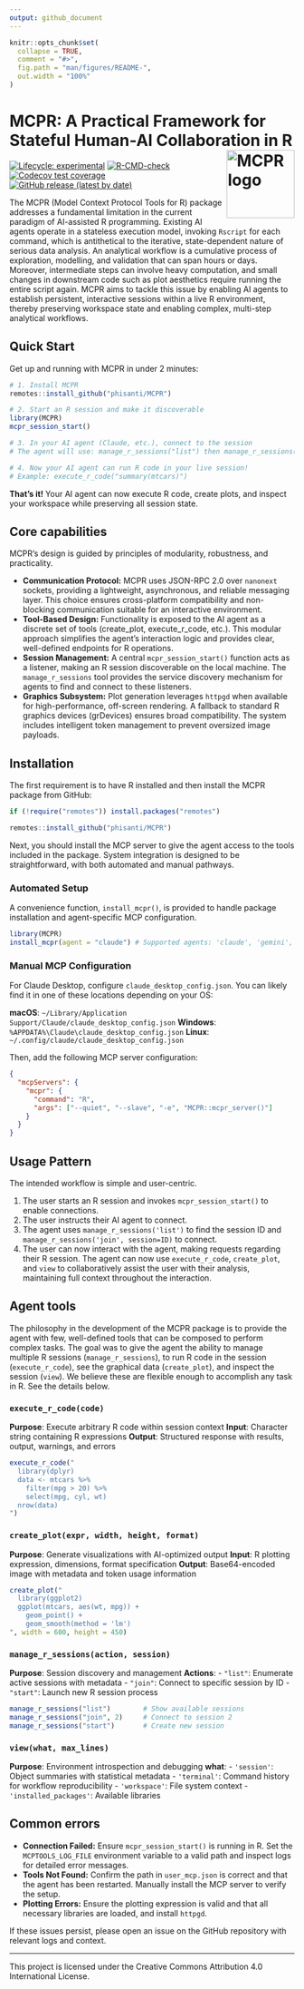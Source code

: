 ```yaml
---
output: github_document
---
```


<!-- README.md is generated from README.Rmd. Please edit that file -->

```r
knitr::opts_chunk$set(
  collapse = TRUE,
  comment = "#>",
  fig.path = "man/figures/README-",
  out.width = "100%"
)
```

# MCPR: A Practical Framework for Stateful Human-AI Collaboration in R <a href="https://phisanti.github.io/MCPR/" alt="MCPR"><img src="man/figures/logo.png" alt="MCPR logo" align="right" width="120" /></a>

<!-- badges: start -->
[![Lifecycle: experimental](https://img.shields.io/badge/lifecycle-experimental-orange.svg)](https://lifecycle.r-lib.org/articles/stages.html#experimental)
[![R-CMD-check](https://github.com/phisanti/MCPR/actions/workflows/R-CMD-check.yaml/badge.svg)](https://github.com/phisanti/MCPR/actions/workflows/R-CMD-check.yaml)
[![Codecov test coverage](https://codecov.io/gh/phisanti/MCPR/branch/main/graph/badge.svg)](https://app.codecov.io/gh/phisanti/MCPR?branch=main)
[![GitHub release (latest by date)](https://img.shields.io/github/v/release/phisanti/MCPR)](https://github.com/phisanti/MCPR/releases)
<!-- badges: end -->

The MCPR (Model Context Protocol Tools for R) package addresses a fundamental limitation in the current paradigm of AI-assisted R programming. Existing AI agents operate in a stateless execution model, invoking `Rscript` for each command, which is antithetical to the iterative, state-dependent nature of serious data analysis. An analytical workflow is a cumulative process of exploration, modelling, and validation that can span hours or days. Moreover, intermediate steps can involve heavy computation, and small changes in downstream code such as plot aesthetics require running the entire script again. MCPR aims to tackle this issue by enabling AI agents to establish persistent, interactive sessions within a live R environment, thereby preserving workspace state and enabling complex, multi-step analytical workflows.

## Quick Start

Get up and running with MCPR in under 2 minutes:

```r
# 1. Install MCPR
remotes::install_github("phisanti/MCPR")

# 2. Start an R session and make it discoverable
library(MCPR)
mcpr_session_start()

# 3. In your AI agent (Claude, etc.), connect to the session
# The agent will use: manage_r_sessions("list") then manage_r_sessions("join", session_id)

# 4. Now your AI agent can run R code in your live session!
# Example: execute_r_code("summary(mtcars)")
```

**That's it!** Your AI agent can now execute R code, create plots, and inspect your workspace while preserving all session state.

## Core capabilities

MCPR's design is guided by principles of modularity, robustness, and practicality.

- **Communication Protocol:** MCPR uses JSON-RPC 2.0 over `nanonext` sockets, providing a lightweight, asynchronous, and reliable messaging layer. This choice ensures cross-platform compatibility and non-blocking communication suitable for an interactive environment.
- **Tool-Based Design:** Functionality is exposed to the AI agent as a discrete set of tools (create_plot, execute_r_code, etc.). This modular approach simplifies the agent's interaction logic and provides clear, well-defined endpoints for R operations.
- **Session Management:** A central `mcpr_session_start()` function acts as a listener, making an R session discoverable on the local machine. The `manage_r_sessions` tool provides the service discovery mechanism for agents to find and connect to these listeners.
- **Graphics Subsystem:** Plot generation leverages `httpgd` when available for high-performance, off-screen rendering. A fallback to standard R graphics devices (grDevices) ensures broad compatibility. The system includes intelligent token management to prevent oversized image payloads.

## Installation
The first requirement is to have R installed and then install the MCPR package from GitHub:

```r
if (!require("remotes")) install.packages("remotes")

remotes::install_github("phisanti/MCPR")
```

Next, you should install the MCP server to give the agent access to the tools included in the package. System integration is designed to be straightforward, with both automated and manual pathways.

### Automated Setup
A convenience function, `install_mcpr()`, is provided to handle package installation and agent-specific MCP configuration.

```r
library(MCPR)
install_mcpr(agent = "claude") # Supported agents: 'claude', 'gemini', 'copilot'
```
### Manual MCP Configuration

For Claude Desktop, configure `claude_desktop_config.json`. You can likely find it in one of these locations depending on your OS:

**macOS**: `~/Library/Application Support/Claude/claude_desktop_config.json`
**Windows**: `%APPDATA%\Claude\claude_desktop_config.json`
**Linux**: `~/.config/claude/claude_desktop_config.json`

Then, add the following MCP server configuration:
```json
{
  "mcpServers": {
    "mcpr": {
      "command": "R",
      "args": ["--quiet", "--slave", "-e", "MCPR::mcpr_server()"]
    }
  }
}
```
## Usage Pattern
The intended workflow is simple and user-centric.

1. The user starts an R session and invokes `mcpr_session_start()` to enable connections.
2. The user instructs their AI agent to connect.
3. The agent uses `manage_r_sessions('list')` to find the session ID and `manage_r_sessions('join', session=ID)` to connect.
4. The user can now interact with the agent, making requests regarding their R session. The agent can now use `execute_r_code`, `create_plot`, and `view` to collaboratively assist the user with their analysis, maintaining full context throughout the interaction.

## Agent tools
The philosophy in the development of the MCPR package is to provide the agent with few, well-defined tools that can be composed to perform complex tasks. The goal was to give the agent the ability to manage multiple R sessions (`manage_r_sessions`), to run R code in the session (`execute_r_code`), see the graphical data (`create_plot`), and inspect the session (`view`). We believe these are flexible enough to accomplish any task in R. See the details below.

### `execute_r_code(code)`
**Purpose**: Execute arbitrary R code within session context
**Input**: Character string containing R expressions
**Output**: Structured response with results, output, warnings, and errors
  
```r
execute_r_code("
  library(dplyr)
  data <- mtcars %>% 
    filter(mpg > 20) %>%
    select(mpg, cyl, wt)
  nrow(data)
")
```

### `create_plot(expr, width, height, format)`
**Purpose**: Generate visualizations with AI-optimized output
**Input**: R plotting expression, dimensions, format specification
**Output**: Base64-encoded image with metadata and token usage information

```r
create_plot("
  library(ggplot2)
  ggplot(mtcars, aes(wt, mpg)) + 
    geom_point() + 
    geom_smooth(method = 'lm')
", width = 600, height = 450)
```

### `manage_r_sessions(action, session)`
**Purpose**: Session discovery and management
**Actions**: 
- `"list"`: Enumerate active sessions with metadata
- `"join"`: Connect to specific session by ID
- `"start"`: Launch new R session process

```r
manage_r_sessions("list")        # Show available sessions
manage_r_sessions("join", 2)     # Connect to session 2
manage_r_sessions("start")       # Create new session
```

### `view(what, max_lines)`
**Purpose**: Environment introspection and debugging
**what**:
- `'session'`: Object summaries with statistical metadata
- `'terminal'`: Command history for workflow reproducibility
- `'workspace'`: File system context
- `'installed_packages'`: Available libraries

## Common errors
- **Connection Failed:** Ensure `mcpr_session_start()` is running in R. Set the `MCPTOOLS_LOG_FILE` environment variable to a valid path and inspect logs for detailed error messages.
- **Tools Not Found:** Confirm the path in `user_mcp.json` is correct and that the agent has been restarted. Manually install the MCP server to verify the setup.
- **Plotting Errors:** Ensure the plotting expression is valid and that all necessary libraries are loaded, and install `httpgd`.

If these issues persist, please open an issue on the GitHub repository with relevant logs and context.

---

This project is licensed under the Creative Commons Attribution 4.0 International License.